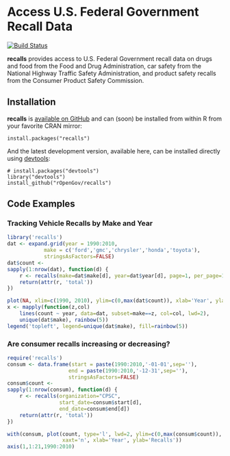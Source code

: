 # Access U.S. Federal Government Recall Data #

[![Build Status](https://travis-ci.org/rOpenGov/recalls.png?branch=master)](https://travis-ci.org/rOpenGov/recalls)

**recalls** provides access to U.S. Federal Government recall data on drugs and food from the Food and Drug Administration, car safety from the National Highway Traffic Safety Administration, and product safety recalls from the Consumer Product Safety Commission.

## Installation ##

**recalls** is [available on GitHub](http://github.com/rOpenGov/recalls) and can (soon) be installed from within R from your favorite CRAN mirror:

```
install.packages("recalls")
```

And the latest development version, available here, can be installed directly using  [devtools](http://cran.r-project.org/web/packages/devtools/index.html):

```
# install.packages("devtools")
library("devtools")
install_github("rOpenGov/recalls")
```

## Code Examples ##

### Tracking Vehicle Recalls by Make and Year ###

```r
library('recalls')
dat <- expand.grid(year = 1990:2010,
            make = c('ford','gmc','chrysler','honda','toyota'),
            stringsAsFactors=FALSE)
dat$count <-
sapply(1:nrow(dat), function(d) {
    r <- recalls(make=dat$make[d], year=dat$year[d], page=1, per_page=1)
    return(attr(r, 'total'))
})

plot(NA, xlim=c(1990, 2010), ylim=c(0,max(dat$count)), xlab='Year', ylab='Recalls')
x <- mapply(function(z,col)
    lines(count ~ year, data=dat, subset=make==z, col=col, lwd=2),
    unique(dat$make), rainbow(5))
legend('topleft', legend=unique(dat$make), fill=rainbow(5))
```


### Are consumer recalls increasing or decreasing? ##

```r
require('recalls')
consum <- data.frame(start = paste(1990:2010,'-01-01',sep=''),
                    end = paste(1990:2010,'-12-31',sep=''),
                    stringsAsFactors=FALSE)
consum$count <-
sapply(1:nrow(consum), function(d) {
    r <- recalls(organization="CPSC",
                 start_date=consum$start[d],
                 end_date=consum$end[d])
    return(attr(r, 'total'))
})

with(consum, plot(count, type='l', lwd=2, ylim=c(0,max(consum$count)),
                  xaxt='n', xlab='Year', ylab='Recalls'))
axis(1,1:21,1990:2010)
```
